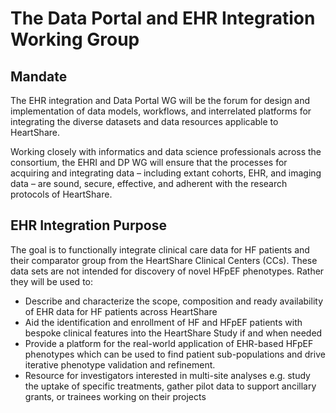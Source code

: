 # The Data Portal and EHR Integration Working Group {#dpehri .unnumbered}

## Mandate {#dpehri_mandate .unnumbered}

The EHR integration and Data Portal WG will be the forum for design and implementation of data models, workflows, and interrelated platforms for integrating the diverse datasets and data resources applicable to HeartShare.

Working closely with informatics and data science professionals across the consortium, the EHRI and DP WG will ensure that the processes for acquiring and integrating data -- including extant cohorts, EHR, and imaging data -- are sound, secure, effective, and adherent with the research protocols of HeartShare.

## EHR Integration Purpose {#dpehri_aim .unnumbered}

The goal is to functionally integrate clinical care data for HF patients and their comparator group from the HeartShare Clinical Centers (CCs). These data sets are not intended for discovery of novel HFpEF phenotypes. Rather they will be used to:

-   Describe and characterize the scope, composition and ready availability of EHR data for HF patients across HeartShare
-   Aid the identification and enrollment of HF and HFpEF patients with bespoke clinical features into the HeartShare Study if and when needed
-   Provide a platform for the real-world application of EHR-based HFpEF phenotypes which can be used to find patient sub-populations and drive iterative phenotype validation and refinement.
-   Resource for investigators interested in multi-site analyses e.g. study the uptake of specific treatments, gather pilot data to support ancillary grants, or trainees working on their projects
